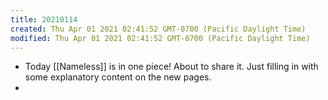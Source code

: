 ```yaml
---
title: 20210114
created: Thu Apr 01 2021 02:41:52 GMT-0700 (Pacific Daylight Time)
modified: Thu Apr 01 2021 02:41:52 GMT-0700 (Pacific Daylight Time)
---
```

- Today [[Nameless]] is in one piece! About to share it. Just filling in with some explanatory content on the new pages.
- 
